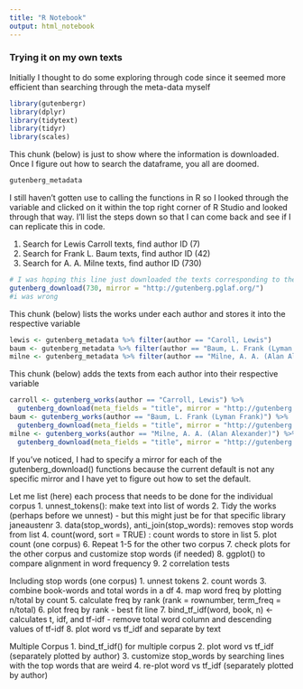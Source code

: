 ```yaml
---
title: "R Notebook"
output: html_notebook
---
```


### Trying it on my own texts


Initially I thought to do some exploring through code since it seemed more efficient than searching through the meta-data myself

```r
library(gutenbergr)
library(dplyr)
library(tidytext)
library(tidyr)
library(scales)
```
This chunk (below) is just to show where the information is downloaded. Once I figure out how to search the dataframe, you all are doomed. 
```r
gutenberg_metadata
```

I still haven't gotten use to calling the functions in R so I looked through the variable  and clicked on it within the top right corner of R Studio and looked through that way. I'll list the steps down so that I can come back and see if I can replicate this in code.

1. Search for Lewis Carroll texts, find author ID (7)
2. Search for Frank L. Baum texts, find author ID (42)
3. Search for A. A. Milne texts, find author ID (730)
```r
# I was hoping this line just downloaded the texts corresponding to the specific author IDs
gutenberg_download(730, mirror = "http://gutenberg.pglaf.org/")
#i was wrong
```
This chunk (below) lists the works under each author and stores it into the respective variable 
```r
lewis <- gutenberg_metadata %>% filter(author == "Caroll, Lewis")
baum <- gutenberg_metadata %>% filter(author == "Baum, L. Frank (Lyman Frank)")
milne <- gutenberg_metadata %>% filter(author == "Milne, A. A. (Alan Alexander)")
```
This chunk (below) adds the texts from each author into their respective variable
```r
carroll <- gutenberg_works(author == "Carroll, Lewis") %>%
  gutenberg_download(meta_fields = "title", mirror = "http://gutenberg.pglaf.org/")
baum <- gutenberg_works(author == "Baum, L. Frank (Lyman Frank)") %>%
  gutenberg_download(meta_fields = "title", mirror = "http://gutenberg.pglaf.org/")
milne <- gutenberg_works(author == "Milne, A. A. (Alan Alexander)") %>%
  gutenberg_download(meta_fields = "title", mirror = "http://gutenberg.pglaf.org/")
```
If you've noticed, I had to specify a mirror for each of the gutenberg_download() functions because the current default is not any specific mirror and I have yet to figure out how to set the default. 

Let me list (here) each process that needs to be done for the individual corpus
1. unnest_tokens(): make text into list of words
2. Tidy the works (perhaps before we unnest)
    - but this might just be for that specific library janeaustenr
3. data(stop_words), anti_join(stop_words): removes stop words from list 
4. count(word, sort = TRUE) : count words to store in list
5. plot count (one corpus)
6. Repeat 1-5 for the other two corpus
7. check plots for the other corpus and customize stop words (if needed)
8. ggplot() to compare alignment in word frequency
9. 2 correlation tests

Including stop words (one corpus)
1. unnest tokens
2. count words
3. combine book-words and total words in a df
4. map word freq by plotting n/total by count
5. calculate freq by rank (rank = rownumber, term_freq = n/total)
6. plot freq by rank
    - best fit line
7. bind_tf_idf(word, book, n) <-calculates t, idf, and tf-idf
    - remove total word column and descending values of tf-idf
8. plot word vs tf_idf and separate by text 

Multiple Corpus
1. bind_tf_idf() for multiple corpus
2. plot word vs tf_idf (separately plotted by author)
3. customize stop_words by searching lines with the top words that are weird
4. re-plot word vs tf_idf (separately plotted by author)
```r

```

